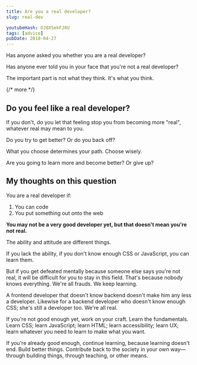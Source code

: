 ```yaml
---
title: Are you a real developer?
slug: real-dev

youtubeHash: OJ8XSekFJ0U
tags: [advice]
pubDate: 2018-04-27
---
```


Has anyone asked you whether you are a real developer?

Has anyone ever told you in your face that you're not a real developer?

The important part is not what they think. It's what you think.

{/* more */}

## Do you feel like a real developer?

If you don't, do you let that feeling stop you from becoming more "real", whatever real may mean to you.

Do you try to get better? Or do you back off?

What you choose determines your path. Choose wisely.

Are you going to learn more and become better? Or give up?

## My thoughts on this question

You are a real developer if:

1. You can code
2. You put something out onto the web

**You may not be a very good developer yet, but that doesn't mean you're not real.**

The ability and attitude are different things.

If you lack the ability, if you don't know enough CSS or JavaScript, you can learn them.

But if you get defeated mentally because someone else says you're not real, it will be difficult for you to stay in this field. That's because nobody knows everything. We're all frauds. We keep learning.

A frontend developer that doesn't know backend doesn't make him any less a developer. Likewise for a backend developer who doesn't know enough CSS; she's still a developer too. We're all real.

If you're not good enough yet, work on your craft. Learn the fundamentals. Learn CSS; learn JavaScript; learn HTML; learn accessibility; learn UX; learn whatever you need to learn to make what you want.

If you're already good enough, continue learning, because learning doesn't end. Build better things. Contribute back to the society in your own way—through building things, through teaching, or other means.
